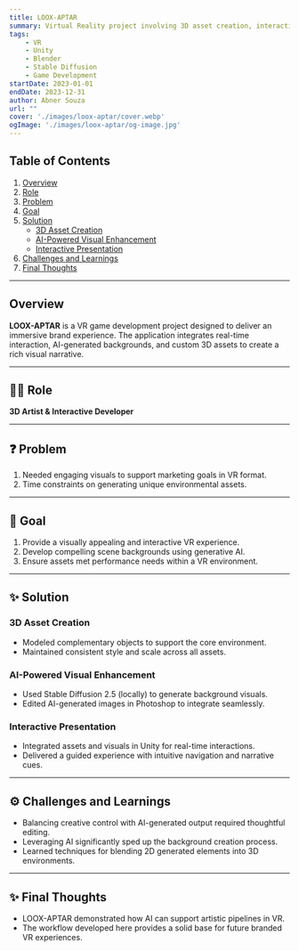 ```yaml
---
title: LOOX-APTAR
summary: Virtual Reality project involving 3D asset creation, interactive scene presentation, and AI-generated visuals to enhance immersive experiences.
tags:
    - VR
    - Unity
    - Blender
    - Stable Diffusion
    - Game Development
startDate: 2023-01-01
endDate: 2023-12-31
author: Abner Souza
url: ""
cover: './images/loox-aptar/cover.webp'
ogImage: './images/loox-aptar/og-image.jpg'
---
```


## Table of Contents
1. [Overview](#overview)
2. [Role](#role)
3. [Problem](#problem)
4. [Goal](#goal)
5. [Solution](#solution)
    - [3D Asset Creation](#3d-asset-creation)
    - [AI-Powered Visual Enhancement](#ai-powered-visual-enhancement)
    - [Interactive Presentation](#interactive-presentation)
6. [Challenges and Learnings](#challenges-and-learnings)
7. [Final Thoughts](#final-thoughts)

---

## Overview
**LOOX-APTAR** is a VR game development project designed to deliver an immersive brand experience. The application integrates real-time interaction, AI-generated backgrounds, and custom 3D assets to create a rich visual narrative.

---

## 👨‍💻 Role
**3D Artist & Interactive Developer**

---

## ❓ Problem
1. Needed engaging visuals to support marketing goals in VR format.
2. Time constraints on generating unique environmental assets.

---

## 🎯 Goal
1. Provide a visually appealing and interactive VR experience.
2. Develop compelling scene backgrounds using generative AI.
3. Ensure assets met performance needs within a VR environment.

---

## ✨ Solution

### 3D Asset Creation
- Modeled complementary objects to support the core environment.
- Maintained consistent style and scale across all assets.

### AI-Powered Visual Enhancement
- Used Stable Diffusion 2.5 (locally) to generate background visuals.
- Edited AI-generated images in Photoshop to integrate seamlessly.

### Interactive Presentation
- Integrated assets and visuals in Unity for real-time interactions.
- Delivered a guided experience with intuitive navigation and narrative cues.

---

## ⚙️ Challenges and Learnings
- Balancing creative control with AI-generated output required thoughtful editing.
- Leveraging AI significantly sped up the background creation process.
- Learned techniques for blending 2D generated elements into 3D environments.

---

## ✨ Final Thoughts
- LOOX-APTAR demonstrated how AI can support artistic pipelines in VR.
- The workflow developed here provides a solid base for future branded VR experiences.
